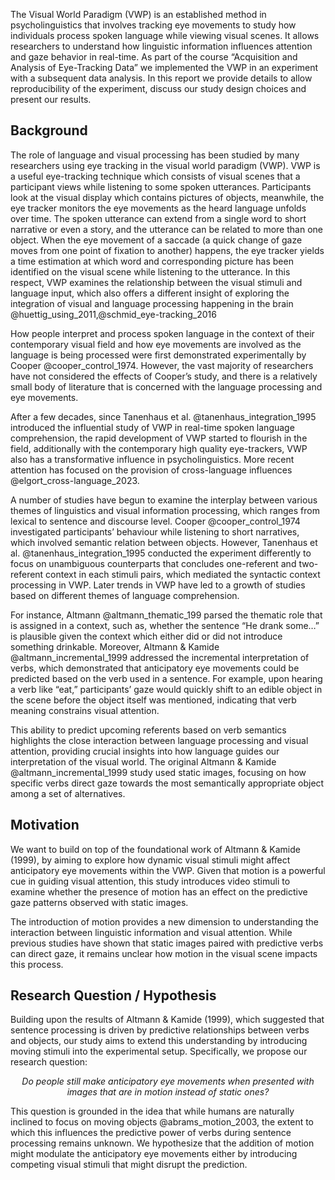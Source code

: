 The Visual World Paradigm (VWP) is an established method in psycholinguistics that involves tracking eye movements to study how individuals process spoken language while viewing visual scenes. It allows researchers to understand how linguistic information influences attention and gaze behavior in real-time. As part of the course "Acquisition and Analysis of Eye-Tracking Data" we implemented the VWP in an experiment with a subsequent data analysis. In this report we provide details to allow reproducibility of the experiment, discuss our study design choices and present our results.

## Background
The role of language and visual processing has been studied by many researchers using eye tracking in the visual world paradigm (VWP). VWP is a useful eye-tracking technique which consists of visual scenes that a participant views while listening to some spoken utterances. Participants look at the visual display which contains pictures of objects, meanwhile, the eye tracker monitors the eye movements as the heard language unfolds over time. The spoken utterance can extend from a single word to short narrative or even a story, and the utterance can be related to more than one object. When the eye movement of a saccade (a quick change of gaze moves from one point of fixation to another) happens, the eye tracker yields a time estimation at which word and corresponding picture has been identified on the visual scene while listening to the utterance. In this respect, VWP examines the relationship between the visual stimuli and language input, which also offers a different insight of exploring the integration of visual and language processing happening in the brain @huettig_using_2011,@schmid_eye-tracking_2016

How people interpret and process spoken language in the context of their contemporary visual field and how eye movements are involved as the language is being processed were first demonstrated experimentally by Cooper @cooper_control_1974. However, the vast majority of researchers have not considered the effects of Cooper’s study, and there is a relatively small body of literature that is concerned with the language processing and eye movements. 

After a few decades, since Tanenhaus et al. @tanenhaus_integration_1995 introduced the influential study of VWP in real-time spoken language comprehension, the rapid development of VWP started to flourish in the field, additionally with the contemporary high quality eye-trackers, VWP also has a transformative influence in psycholinguistics. More recent attention has focused on the provision of cross-language influences @elgort_cross-language_2023.


A number of studies have begun to examine the interplay between various themes of linguistics and visual information processing, which ranges from lexical to sentence and discourse level. Cooper @cooper_control_1974 investigated participants' behaviour while listening to short narratives, which involved semantic relation between objects. However, Tanenhaus et al. @tanenhaus_integration_1995 conducted the experiment differently to focus on unambiguous counterparts that concludes one-referent and two-referent context in each stimuli pairs, which mediated the syntactic context processing in VWP. Later trends in VWP have led to a growth of studies based on different themes of language comprehension. 

For instance, Altmann @altmann_thematic_199 parsed the thematic role that is assigned in a context,  such as, whether the sentence “He drank some…” is plausible given the context which either did or did not introduce something drinkable. Moreover, Altmann & Kamide @altmann_incremental_1999 addressed the incremental interpretation of verbs, which demonstrated that anticipatory eye movements could be predicted based on the verb used in a sentence. For example, upon hearing a verb like "eat," participants' gaze would quickly shift to an edible object in the scene before the object itself was mentioned, indicating that verb meaning constrains visual attention.

This ability to predict upcoming referents based on verb semantics highlights the close interaction between language processing and visual attention, providing crucial insights into how language guides our interpretation of the visual world. The original Altmann & Kamide @altmann_incremental_1999 study used static images, focusing on how specific verbs direct gaze towards the most semantically appropriate object among a set of alternatives.

## Motivation

We want to build on top of the foundational work of Altmann & Kamide (1999), by aiming to explore how dynamic visual stimuli might affect anticipatory eye movements within the VWP. Given that motion is a powerful cue in guiding visual attention, this study introduces video stimuli to examine whether the presence of motion has an effect on the predictive gaze patterns observed with static images.

The introduction of motion provides a new dimension to understanding the interaction between linguistic information and visual attention. While previous studies have shown that static images paired with predictive verbs can direct gaze, it remains unclear how motion in the visual scene impacts this process. 

## Research Question / Hypothesis
Building upon the results of Altmann & Kamide (1999), which suggested that sentence processing is driven by predictive relationships between verbs and objects, our study aims to extend this understanding by introducing moving stimuli into the experimental setup. Specifically, we propose our research question:


<p style="text-align: center;">*Do people still make anticipatory eye movements when presented with images that are in motion instead of static ones?*</p>
This question is grounded in the idea that while humans are naturally inclined to focus on moving objects @abrams_motion_2003, the extent to which this influences the predictive power of verbs during sentence processing remains unknown. We hypothesize that the addition of motion might modulate the anticipatory eye movements either by introducing competing visual stimuli that might disrupt the prediction.